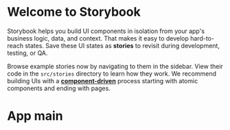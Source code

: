 
<Meta title="Example/app" />

# Welcome to Storybook

Storybook helps you build UI components in isolation from your app's business logic, data, and context.
That makes it easy to develop hard-to-reach states. Save these UI states as **stories** to revisit during development, testing, or QA.

Browse example stories now by navigating to them in the sidebar.
View their code in the `src/stories` directory to learn how they work.
We recommend building UIs with a [**component-driven**](https://componentdriven.org) process starting with atomic components and ending with pages.

<ReactRteSlate/>
<h1>App main</h1>
